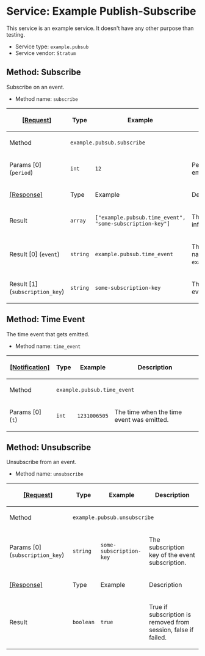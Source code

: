 =Service: Example Publish-Subscribe=

This service is an example service. It doesn't have any other purpose than testing.

* Service type: <code>example.pubsub</code>
* Service vendor: <code>Stratum</code>

==Method: Subscribe==

Subscribe on an event.

* Method name: <code>subscribe</code>

{|
! <ins>[Request]</ins>
! Type
! Example
! Description
|-
! Method
| colspan="3" | <code>example.pubsub.subscribe</code>
|-
! Params [0] (<code>period</code>)
| <code>int</code>
| <code>12</code>
| Period to wait for next emission.
|-
! <ins>[Response]</ins>
! Type
! Example
! Description
|-
! Result
| <code>array</code>
| <code>["example.pubsub.time_event", "some-subscription-key"]</code>
| The subscription information.
|-
! Result [0] (<code>event</code>)
| <code>string</code>
| <code>example.pubsub.time_event</code>
| The subscription event name. In this case, it is <code>example.pubsub.time_event</code>.
|-
! Result [1] (<code>subscription_key</code>)
| <code>string</code>
| <code>some-subscription-key</code>
| The subscription key of the event subscription.
|}

==Method: Time Event==

The time event that gets emitted.

* Method name: <code>time_event</code>

{|
! <ins>[Notification]</ins>
! Type
! Example
! Description
|-
! Method
| colspan="3" | <code>example.pubsub.time_event</code>
|-
! Params [0] (<code>t</code>)
| <code>int</code>
| <code>1231006505</code>
| The time when the time event was emitted.
|}

==Method: Unsubscribe==

Unsubscribe from an event.

* Method name: <code>unsubscribe</code>

{|
! <ins>[Request]</ins>
! Type
! Example
! Description
|-
! Method
| colspan="3" | <code>example.pubsub.unsubscribe</code>
|-
! Params [0] (<code>subscription_key</code>)
| <code>string</code>
| <code>some-subscription-key</code>
| The subscription key of the event subscription.
|-
! <ins>[Response]</ins>
! Type
! Example
! Description
|-
! Result
| <code>boolean</code>
| <code>true</code>
| True if subscription is removed from session, false if failed.
|}